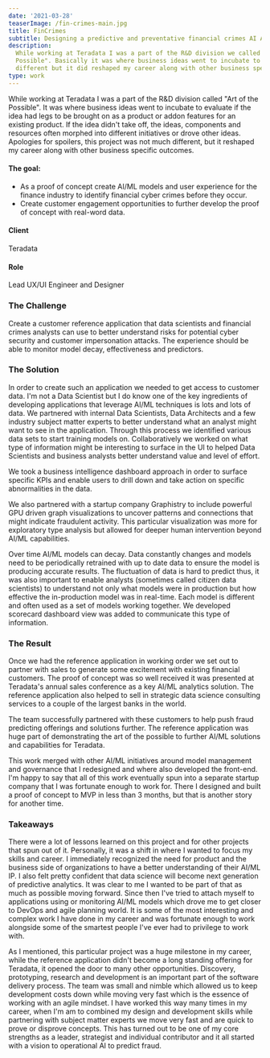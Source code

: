 ```yaml
---
date: '2021-03-28'
teaserImage: /fin-crimes-main.jpg
title: FinCrimes
subtitle: Designing a predictive and preventative financial crimes AI Application.
description:
  While working at Teradata I was a part of the R&D division we called "Art of the
  Possible". Basically it was where business ideas went to incubate to evaluate if the idea had legs to be brought on as a product or a features of an existing product. If the idea didn't ake off, the ideas, components and resources often morphed into different initiatives or drove other ideas. Apologies for spoilers, this project was not much
  different but it did reshaped my career along with other business specific outcomes.
type: work
---
```


<ProjectSection>

<SectionImage width="80%" margin="4" imgSrc="/fin-crimes-main.jpg" alt="Challenge" />
<SectionContent margin="4">

<Text marginBottom="8" marginTop="4" fontSize="lg">
  While working at Teradata I was a part of the R&D division called "Art of the
  Possible". It was where business ideas went to incubate to evaluate if the idea had legs to be brought on as a product or addon features for an existing product. If the idea didn't take off, the ideas, components and resources often morphed into different initiatives or drove other ideas. Apologies for spoilers, this project was not much different, but it reshaped my career along with other business specific outcomes.
</Text>

<SectionFlex>
<Box width="80%" marginRight="12">

#### The goal:

- As a proof of concept create AI/ML models and user experience for the finance industry to identify financial cyber crimes before they occur.
- Create customer engagement opportunities to further develop the proof of concept with real-word data.

</Box>

<Box className="attributes">

#### Client

Teradata

#### Role

Lead UX/UI Engineer and Designer

</Box>
</SectionFlex>
</SectionContent>

### The Challenge

<SectionImage width="60%" margin="4" imgSrc="/challenge.png" alt="Challenge" />

<SectionContent margin="4">

Create a customer reference application that data scientists and financial crimes analysts can use to better understand risks for potential cyber security and customer impersonation attacks. The experience should be able to monitor model decay, effectiveness and predictors.

</SectionContent>

### The Solution

<SectionImage
  width="100%"
  margin="4"
  imgSrc="/fin-crimes-solutions.png"
  alt="Solution"
/>

<SectionContent margin="4">

In order to create such an application we needed to get access to customer data. I'm not a Data Scientist but I do know one of the key ingredients of developing applications that leverage AI/ML techniques is lots and lots of data.  We partnered with internal Data Scientists, Data Architects and a few industry subject matter experts to better understand what an analyst might want to see in the application. Through this process we identified various data sets to start training models on. Collaboratively we worked on what type of information might be interesting to surface in the UI to helped Data Scientists and business analysts better understand value and level of effort.

</SectionContent>

<SectionImage width="80%" margin="4" imgSrc="/fin-crimes-dashboard.jpg" alt="Business Intelligence dashboard" />
<SectionContent margin="4">

We took a business intelligence dashboard approach in order to surface specific KPIs and enable users to drill down and take action on specific abnormalities in the data. 
</SectionContent>

<SectionImage width="80%" margin="4" imgSrc="/graphistry-laptop.jpg" alt="GPU driven graph visualizations" />
<SectionContent margin="4">

We also partnered with a startup company Graphistry to include powerful GPU driven graph visualizations to uncover patterns and connections that might indicate fraudulent activity. This particular visualization was more for exploratory type analysis but allowed for deeper human intervention beyond AI/ML capabilities.

</SectionContent>

<SectionImage width="80%" margin="4" imgSrc="/model-scorecard.jpg" alt="Model decay scorecard" />
<SectionContent margin="4">

Over time AI/ML models can decay. Data constantly changes and models need to be periodically retrained with up to date data to ensure the model is producing accurate results. The fluctuation of data is hard to predict thus, it was also important to enable analysts (sometimes called citizen data scientists) to understand not only what models were in production but how effective the in-production model was in real-time. Each model is different and often used as a set of models working together. We developed scorecard dashboard view was added to communicate this type of information.
</SectionContent>

### The Result

<SectionImage width="80%" margin="4" imgSrc="/fin-crimes-results.png" alt="FinCrimes Result" />
<SectionContent margin="4">

Once we had the reference application in working order we set out to partner with sales to generate some excitement with existing financial customers. The proof of concept was so well received it was presented at Teradata's annual sales conference as a key AI/ML analytics solution. The reference application also helped to sell in strategic data science consulting services to a couple of the largest banks in the world.

The team successfully partnered with these customers to help push fraud predicting offerings and solutions further. The reference application was huge part of demonstrating the art of the possible to further AI/ML solutions and capabilities for Teradata.

This work merged with other AI/ML initiatives around model management and governance that I redesigned and where also developed the front-end. I'm happy to say that all of this work eventually spun into a separate startup company that I was fortunate enough to work for. There I designed and built a proof of concept to MVP in less than 3 months, but that is another story for another time.

</SectionContent>

### Takeaways

<SectionContent margin="4">

There were a lot of lessons learned on this project and for other projects that spun out of it. Personally, it was a shift in where I wanted to focus my skills and career. I immediately recognized the need for product and the business side of organizations to have a better understanding of their AI/ML IP. I also felt pretty confident that data science will become next generation of predictive analytics. It was clear to me I wanted to be part of that as much as possible moving forward. Since then I've tried to attach myself to applications using or monitoring AI/ML models which drove me to get closer to DevOps and agile planning world. It is some of the most interesting and complex work I have done in my career and was fortunate enough to work alongside some of the smartest people I've ever had to privilege to work with.

As I mentioned, this particular project was a huge milestone in my career, while the reference application didn't become a long standing offering for Teradata, it opened the door to many other opportunities. Discovery, prototyping, research and development is an important part of the software delivery process. The team was small and nimble which allowed us to keep development costs down while moving very fast which is the essence of working with an agile mindset. I have worked this way many times in my career, when I'm am to combined my design and development skills while partnering with subject matter experts we move very fast and are quick to prove or disprove concepts. This has turned out to be one of my core strengths as a leader, strategist and individual contributor and it all started with a vision to operational AI to predict fraud.

</SectionContent>
</ProjectSection>

